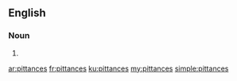 ==English==

===Noun===
{{head|en|noun plural form}}

# {{plural of|pittance|lang=en}}

[[ar:pittances]]
[[fr:pittances]]
[[ku:pittances]]
[[my:pittances]]
[[simple:pittances]]